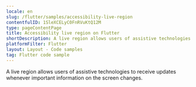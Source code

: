 ```yaml
---
locale: en
slug: /flutter/samples/accessibility-live-region
contentfulID: 1SleXCELyC0FnRVuKtQ12M
type: pageContentPage
title: Accessibility live region on Flutter
shortDescription: A live region allows users of assistive technologies to receive updates whenever important information on the screen changes.
platformFilter: Flutter
layout: Layout - Code samples
tag: Flutter code sample
---
```


A live region allows users of assistive technologies to receive updates whenever important information on the screen changes.

<CodeSample id="accessibility-live-region" locale="en" platform="flutter"/>